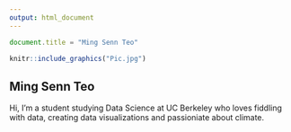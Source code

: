 ```yaml
---
output: html_document
---
```


```js
document.title = "Ming Senn Teo"
```

```r
knitr::include_graphics("Pic.jpg")
```

## Ming Senn Teo

Hi, I'm a student studying Data Science at UC Berkeley who loves fiddling with data, creating data visualizations and passioniate about climate.